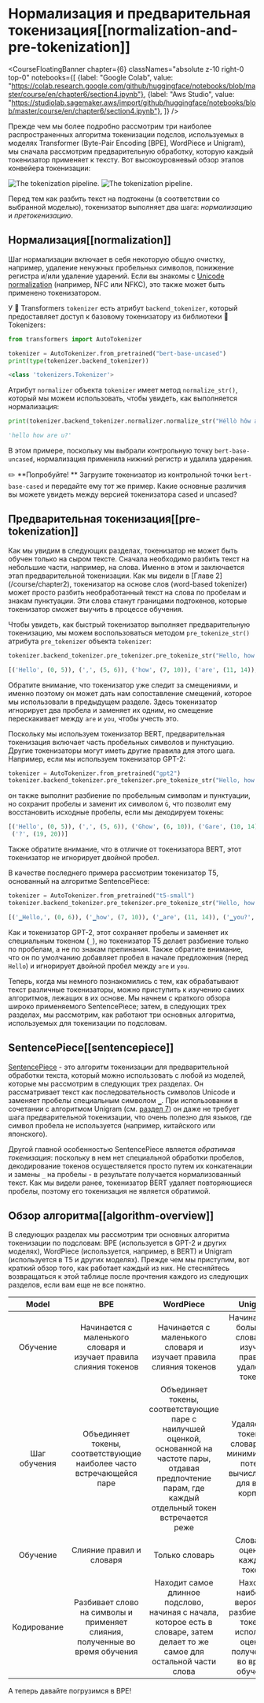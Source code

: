 # Нормализация и предварительная токенизация[[normalization-and-pre-tokenization]]

<CourseFloatingBanner chapter={6}
  classNames="absolute z-10 right-0 top-0"
  notebooks={[
    {label: "Google Colab", value: "https://colab.research.google.com/github/huggingface/notebooks/blob/master/course/en/chapter6/section4.ipynb"},
    {label: "Aws Studio", value: "https://studiolab.sagemaker.aws/import/github/huggingface/notebooks/blob/master/course/en/chapter6/section4.ipynb"},
]} />

Прежде чем мы более подробно рассмотрим три наиболее распространенных алгоритма токенизации подслов, используемых в моделях Transformer (Byte-Pair Encoding [BPE], WordPiece и Unigram), мы сначала рассмотрим предварительную обработку, которую каждый токенизатор применяет к тексту. Вот высокоуровневый обзор этапов конвейера токенизации:

<div class="flex justify-center">
<img class="block dark:hidden" src="https://huggingface.co/datasets/huggingface-course/documentation-images/resolve/main/en/chapter6/tokenization_pipeline.svg" alt="The tokenization pipeline.">
<img class="hidden dark:block" src="https://huggingface.co/datasets/huggingface-course/documentation-images/resolve/main/en/chapter6/tokenization_pipeline-dark.svg" alt="The tokenization pipeline.">
</div>

Перед тем как разбить текст на подтокены (в соответствии со выбранной моделью), токенизатор выполняет два шага: _нормализацию_ и _претокенизацию_.

## Нормализация[[normalization]]

<Youtube id="4IIC2jI9CaU"/>

Шаг нормализации включает в себя некоторую общую очистку, например, удаление ненужных пробельных символов, понижение регистра и/или удаление ударений. Если вы знакомы с [Unicode normalization](http://www.unicode.org/reports/tr15/) (например, NFC или NFKC), это также может быть применено токенизатором.

У 🤗 Transformers `tokenizer` есть атрибут `backend_tokenizer`, который предоставляет доступ к базовому токенизатору из библиотеки 🤗 Tokenizers:

```py
from transformers import AutoTokenizer

tokenizer = AutoTokenizer.from_pretrained("bert-base-uncased")
print(type(tokenizer.backend_tokenizer))
```

```python out
<class 'tokenizers.Tokenizer'>
```

Атрибут `normalizer` объекта `tokenizer` имеет метод `normalize_str()`, который мы можем использовать, чтобы увидеть, как выполняется нормализация:

```py
print(tokenizer.backend_tokenizer.normalizer.normalize_str("Héllò hôw are ü?"))
```

```python out
'hello how are u?'
```

В этом примере, поскольку мы выбрали контрольную точку `bert-base-uncased`, нормализация применила нижний регистр и удалила ударения. 

<Tip>

✏️ **Попробуйте! ** Загрузите токенизатор из контрольной точки `bert-base-cased` и передайте ему тот же пример. Какие основные различия вы можете увидеть между версией токенизатора cased и uncased?

</Tip>

## Предварительная токенизация[[pre-tokenization]]

<Youtube id="grlLV8AIXug"/>

Как мы увидим в следующих разделах, токенизатор не может быть обучен только на сыром тексте. Сначала необходимо разбить текст на небольшие части, например, на слова. Именно в этом и заключается этап предварительной токенизации. Как мы видели в [Главе 2] (/course/chapter2), токенизатор на основе слов (word-based tokenizer) может просто разбить необработанный текст на слова по пробелам и знакам пунктуации. Эти слова станут границами подтокенов, которые токенизатор сможет выучить в процессе обучения.

Чтобы увидеть, как быстрый токенизатор выполняет предварительную токенизацию, мы можем воспользоваться методом `pre_tokenize_str()` атрибута `pre_tokenizer` объекта `tokenizer`:

```py
tokenizer.backend_tokenizer.pre_tokenizer.pre_tokenize_str("Hello, how are  you?")
```

```python out
[('Hello', (0, 5)), (',', (5, 6)), ('how', (7, 10)), ('are', (11, 14)), ('you', (16, 19)), ('?', (19, 20))]
```

Обратите внимание, что токенизатор уже следит за смещениями, и именно поэтому он может дать нам сопоставление смещений, которое мы использовали в предыдущем разделе. Здесь токенизатор игнорирует два пробела и заменяет их одним, но смещение перескакивает между `are` и `you`, чтобы учесть это.

Поскольку мы используем токенизатор BERT, предварительная токенизация включает часть пробельных символов и пунктуацию. Другие токенизаторы могут иметь другие правила для этого шага. Например, если мы используем токенизатор GPT-2:

```py
tokenizer = AutoTokenizer.from_pretrained("gpt2")
tokenizer.backend_tokenizer.pre_tokenizer.pre_tokenize_str("Hello, how are  you?")
```

он также выполнит разбиение по пробельным символам и пунктуации, но сохранит пробелы и заменит их символом `Ġ`, что позволит ему восстановить исходные пробелы, если мы декодируем токены:

```python out
[('Hello', (0, 5)), (',', (5, 6)), ('Ġhow', (6, 10)), ('Ġare', (10, 14)), ('Ġ', (14, 15)), ('Ġyou', (15, 19)),
 ('?', (19, 20))]
```

Также обратите внимание, что в отличие от токенизатора BERT, этот токенизатор не игнорирует двойной пробел.

В качестве последнего примера рассмотрим токенизатор T5, основанный на алгоритме SentencePiece:

```py
tokenizer = AutoTokenizer.from_pretrained("t5-small")
tokenizer.backend_tokenizer.pre_tokenizer.pre_tokenize_str("Hello, how are  you?")
```

```python out
[('▁Hello,', (0, 6)), ('▁how', (7, 10)), ('▁are', (11, 14)), ('▁you?', (16, 20))]
```

Как и токенизатор GPT-2, этот сохраняет пробелы и заменяет их специальным токеном (`_`), но токенизатор T5 делает разбиение только по пробелам, а не по знакам препинания. Также обратите внимание, что он по умолчанию добавляет пробел в начале предложения (перед `Hello`) и игнорирует двойной пробел между `are` и `you`.

Теперь, когда мы немного познакомились с тем, как обрабатывают текст различные токенизаторы, можно приступить к изучению самих алгоритмов, лежащих в их основе. Мы начнем с краткого обзора широко применяемого SentencePiece; затем, в следующих трех разделах, мы рассмотрим, как работают три основных алгоритма, используемых для токенизации по подсловам.

## SentencePiece[[sentencepiece]]

[SentencePiece](https://github.com/google/sentencepiece) - это алгоритм токенизации для предварительной обработки текста, который можно использовать с любой из моделей, которые мы рассмотрим в следующих трех разделах. Он рассматривает текст как последовательность символов Unicode и заменяет пробелы специальным символом `▁`. При использовании в сочетании с алгоритмом Unigram (см. [раздел 7](/course/chapter7/7)) он даже не требует шага предварительной токенизации, что очень полезно для языков, где символ пробела не используется (например, китайского или японского).

Другой главной особенностью SentencePiece является *обратимая токенизация*: поскольку в нем нет специальной обработки пробелов, декодирование токенов осуществляется просто путем их конкатенации и замены `_` на пробелы - в результате получается нормализованный текст. Как мы видели ранее, токенизатор BERT удаляет повторяющиеся пробелы, поэтому его токенизация не является обратимой.

## Обзор алгоритма[[algorithm-overview]]

В следующих разделах мы рассмотрим три основных алгоритма токенизации по подсловам: BPE (используется в GPT-2 и других моделях), WordPiece (используется, например, в BERT) и Unigram (используется в T5 и других моделях). Прежде чем мы приступим, вот краткий обзор того, как работает каждый из них. Не стесняйтесь возвращаться к этой таблице после прочтения каждого из следующих разделов, если вам еще не все понятно.


Model | BPE | WordPiece | Unigram
:----:|:---:|:---------:|:------:
Обучение | Начинается с маленького словаря и изучает правила слияния токенов | Начинается с маленького словаря и изучает правила слияния токенов | Начинается с большого словаря и изучает правила удаления токенов
Шаг обучения | Объединяет токены, соответствующие наиболее часто встречающейся паре | Объединяет токены, соответствующие паре с наилучшей оценкой, основанной на частоте пары, отдавая предпочтение парам, где каждый отдельный токен встречается реже | Удаляет все токены в словаре, что минимизирует потери, вычисленные для всего корпуса.
Обучение | Слияние правил и словаря | Только словарь | Словарь с оценкой каждого токена
Кодирование | Разбивает слово на символы и применяет слияния, полученные во время обучения | Находит самое длинное подслово, начиная с начала, которое есть в словаре, затем делает то же самое для остальной части слова | Находит наиболее вероятное разбиение на токены, используя оценки, полученные во время обучения

А теперь давайте погрузимся в BPE!